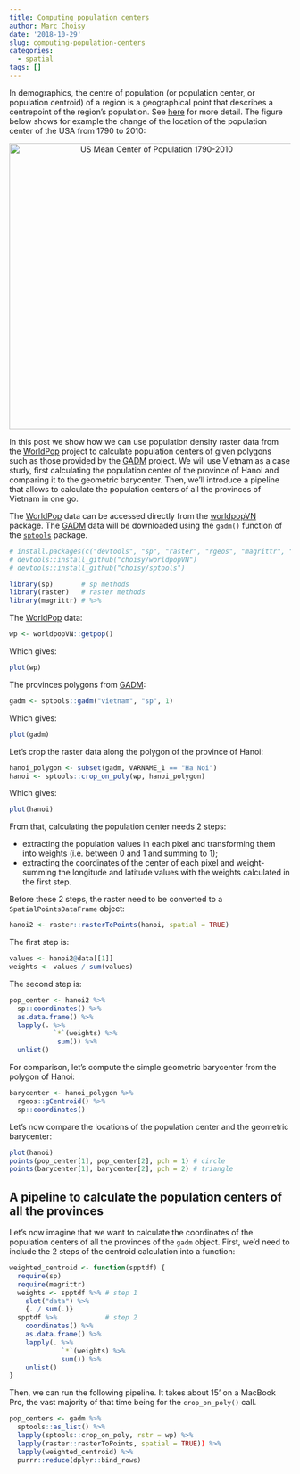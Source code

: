 ```yaml
---
title: Computing population centers
author: Marc Choisy
date: '2018-10-29'
slug: computing-population-centers
categories:
  - spatial
tags: []
---
```


In demographics, the centre of population (or population center, or population
centroid) of a region is a geographical point that describes a centrepoint of
the region's population. See [here](https://en.wikipedia.org/wiki/Center_of_population)
for more detail. The figure below shows for example the change of the location
of the population center of the USA from 1790 to 2010:

<div style="text-align:center">
<a title="By U.S. Census Bureau [Public domain], via Wikimedia Commons" href="https://commons.wikimedia.org/wiki/File:US_Mean_Center_of_Population_1790-2010.PNG"><img width="512" alt="US Mean Center of Population 1790-2010" src="https://upload.wikimedia.org/wikipedia/commons/thumb/a/a0/US_Mean_Center_of_Population_1790-2010.PNG/512px-US_Mean_Center_of_Population_1790-2010.PNG"></a>
</div>

In this post we show how we can use population density raster data from the
[WorldPop](http://www.worldpop.org.uk) project to calculate population centers
of given polygons such as those provided by the [GADM](https://gadm.org) 
project. We will use Vietnam as a case study, first calculating the population
center of the province of Hanoi and comparing it to the geometric barycenter.
Then, we'll introduce a pipeline that allows to calculate the population centers
of all the provinces of Vietnam in one go.

The [WorldPop](http://www.worldpop.org.uk) data can be accessed directly from
the [worldpopVN](https://github.com/choisy/worldpopVN) package. The
[GADM](https://gadm.org) data will be downloaded using the `gadm()` function of
the [`sptools`](https://github.com/choisy/sptools) package.

```r
# install.packages(c("devtools", "sp", "raster", "rgeos", "magrittr", "dplyr", "purrr"))
# devtools::install_github("choisy/worldpopVN")
# devtools::install_github("choisy/sptools")
```

```r
library(sp)       # sp methods
library(raster)   # raster methods
library(magrittr) # %>% 
```

The [WorldPop](http://www.worldpop.org.uk) data:

```r
wp <- worldpopVN::getpop()
```

Which gives:

```r
plot(wp)
```

The provinces polygons from [GADM](https://gadm.org):

```r
gadm <- sptools::gadm("vietnam", "sp", 1)
```

Which gives:

```r
plot(gadm)
```

Let's crop the raster data along the polygon of the province of Hanoi:

```r
hanoi_polygon <- subset(gadm, VARNAME_1 == "Ha Noi")
hanoi <- sptools::crop_on_poly(wp, hanoi_polygon)
```

Which gives:

```r
plot(hanoi)
```

From that, calculating the population center needs 2 steps:

* extracting the population values in each pixel and transforming them into
weights (i.e. between 0 and 1 and summing to 1);
* extracting the coordinates of the center of each pixel and weight-summing the
longitude and latitude values with the weights calculated in the first step.

Before these 2 steps, the raster need to be converted to a `SpatialPointsDataFrame`
object:

```r
hanoi2 <- raster::rasterToPoints(hanoi, spatial = TRUE)
```

The first step is:

```r
values <- hanoi2@data[[1]]
weights <- values / sum(values)
```

The second step is:

```r
pop_center <- hanoi2 %>%
  sp::coordinates() %>%
  as.data.frame() %>%
  lapply(. %>%
           `*`(weights) %>%
            sum()) %>%
  unlist()
```

For comparison, let's compute the simple geometric barycenter from the polygon of Hanoi:

```r
barycenter <- hanoi_polygon %>% 
  rgeos::gCentroid() %>% 
  sp::coordinates()
```

Let's now compare the locations of the population center and the geometric
barycenter:

```r
plot(hanoi)
points(pop_center[1], pop_center[2], pch = 1) # circle
points(barycenter[1], barycenter[2], pch = 2) # triangle
```

## A pipeline to calculate the population centers of all the provinces

Let's now imagine that we want to calculate the coordinates of the population
centers of all the provinces of the `gadm` object. First, we'd need to include
the 2 steps of the centroid calculation into a function:

```r
weighted_centroid <- function(spptdf) {
  require(sp)
  require(magrittr)
  weights <- spptdf %>% # step 1
    slot("data") %>% 
    {. / sum(.)}
  spptdf %>%            # step 2
    coordinates() %>%
    as.data.frame() %>%
    lapply(. %>%
             `*`(weights) %>%
             sum()) %>%
    unlist()
}
```

Then, we can run the following pipeline. It takes about 15' on a MacBook Pro, 
the vast majority of that time being for the `crop_on_poly()` call.

```r
pop_centers <- gadm %>%
  sptools::as_list() %>% 
  lapply(sptools::crop_on_poly, rstr = wp) %>% 
  lapply(raster::rasterToPoints, spatial = TRUE)) %>% 
  lapply(weighted_centroid) %>%
  purrr::reduce(dplyr::bind_rows)
```




